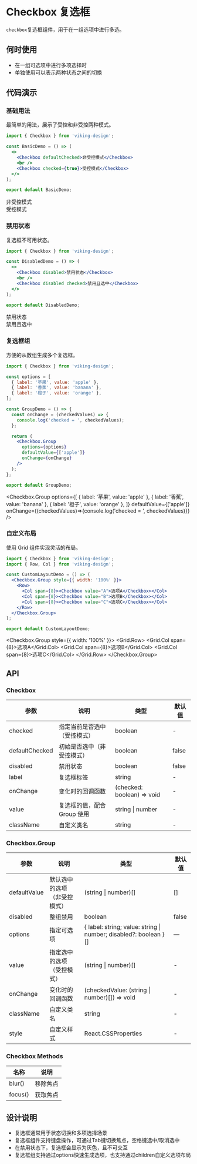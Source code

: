 # Checkbox 复选框

`checkbox`复选框组件，用于在一组选项中进行多选。

## 何时使用

- 在一组可选项中进行多项选择时
- 单独使用可以表示两种状态之间的切换

## 代码演示

### 基础用法

最简单的用法，展示了受控和非受控两种模式。

```jsx
import { Checkbox } from 'viking-design';

const BasicDemo = () => (
  <>
    <Checkbox defaultChecked>非受控模式</Checkbox>
    <br />
    <Checkbox checked={true}>受控模式</Checkbox>
  </>
);

export default BasicDemo;
```

<Checkbox defaultChecked>非受控模式</Checkbox>
<br />
<Checkbox checked={true}>受控模式</Checkbox>


### 禁用状态

复选框不可用状态。

```jsx
import { Checkbox } from 'viking-design';

const DisabledDemo = () => (
  <>
    <Checkbox disabled>禁用状态</Checkbox>
    <br />
    <Checkbox disabled checked>禁用且选中</Checkbox>
  </>
);

export default DisabledDemo;
```


<Checkbox disabled>禁用状态</Checkbox>
<br />
<Checkbox disabled checked>禁用且选中</Checkbox>

### 复选框组

方便的从数组生成多个复选框。

```jsx
import { Checkbox } from 'viking-design';

const options = [
  { label: '苹果', value: 'apple' },
  { label: '香蕉', value: 'banana' },
  { label: '橙子', value: 'orange' },
];

const GroupDemo = () => {
  const onChange = (checkedValues) => {
    console.log('checked = ', checkedValues);
  };

  return (
    <Checkbox.Group 
      options={options} 
      defaultValue={['apple']} 
      onChange={onChange} 
    />
  );
};

export default GroupDemo;
```

<Checkbox.Group 
	options={[
  { label: '苹果', value: 'apple' },
  { label: '香蕉', value: 'banana' },
  { label: '橙子', value: 'orange' },
]} 
	defaultValue={['apple']} 
	onChange={(checkedValues)=>{console.log('checked = ', checkedValues)}} 
/>



### 自定义布局

使用 Grid 组件实现灵活的布局。

```jsx
import { Checkbox } from 'viking-design';
import { Row, Col } from 'viking-design';

const CustomLayoutDemo = () => (
  <Checkbox.Group style={{ width: '100%' }}>
    <Row>
      <Col span={8}><Checkbox value="A">选项A</Checkbox></Col>
      <Col span={8}><Checkbox value="B">选项B</Checkbox></Col>
      <Col span={8}><Checkbox value="C">选项C</Checkbox></Col>
    </Row>
  </Checkbox.Group>
);

export default CustomLayoutDemo;
```


<Checkbox.Group style={{ width: '100%' }}>
	<Grid.Row>
		<Grid.Col span={8}><Checkbox value="A">选项A</Checkbox></Grid.Col>
		<Grid.Col span={8}><Checkbox value="B">选项B</Checkbox></Grid.Col>
		<Grid.Col span={8}><Checkbox value="C">选项C</Checkbox></Grid.Col>
	</Grid.Row>
</Checkbox.Group>
## API

### Checkbox

| 参数 | 说明 | 类型 | 默认值 |
| --- | --- | --- | --- |
| checked | 指定当前是否选中（受控模式） | boolean | - |
| defaultChecked | 初始是否选中（非受控模式） | boolean | false |
| disabled | 禁用状态 | boolean | false |
| label | 复选框标签 | string | - |
| onChange | 变化时的回调函数 | (checked: boolean) => void | - |
| value | 复选框的值，配合 Group 使用 | string \| number | - |
| className | 自定义类名 | string | - |

### Checkbox.Group

| 参数 | 说明 | 类型 | 默认值 |
| --- | --- | --- | --- |
| defaultValue | 默认选中的选项（非受控模式） | (string \| number)[] | [] |
| disabled | 整组禁用 | boolean | false |
| options | 指定可选项 | \{ label: string; value: string \| number; disabled?: boolean \}[] | — |
| value | 指定选中的选项（受控模式） | (string \| number)[] | - |
| onChange | 变化时的回调函数 | (checkedValue: (string \| number)[]) => void | - |
| className | 自定义类名 | string | - |
| style | 自定义样式 | React.CSSProperties | - |

### Checkbox Methods

| 名称 | 说明 |
| --- | --- |
| blur() | 移除焦点 |
| focus() | 获取焦点 |

## 设计说明

- 复选框通常用于状态切换和多项选择场景
- 复选框组件支持键盘操作，可通过Tab键切换焦点，空格键选中/取消选中
- 在禁用状态下，复选框会显示为灰色，且不可交互
- 复选框组支持通过options快速生成选项，也支持通过children自定义选项布局